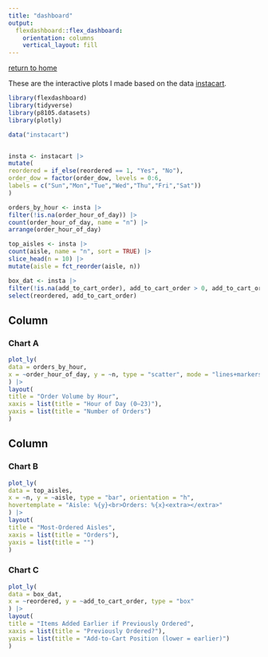 ```yaml
---
title: "dashboard"
output: 
  flexdashboard::flex_dashboard:
    orientation: columns
    vertical_layout: fill
---
```


[return to home](index.html)

These are the interactive plots I made based on the data [instacart](https://p8105.com/dataset_instacart.html).

```r
library(flexdashboard)
library(tidyverse)
library(p8105.datasets)
library(plotly)

data("instacart")


insta <- instacart |>
mutate(
reordered = if_else(reordered == 1, "Yes", "No"),
order_dow = factor(order_dow, levels = 0:6,
labels = c("Sun","Mon","Tue","Wed","Thu","Fri","Sat"))
)

orders_by_hour <- insta |>
filter(!is.na(order_hour_of_day)) |>
count(order_hour_of_day, name = "n") |>
arrange(order_hour_of_day)

top_aisles <- insta |>
count(aisle, name = "n", sort = TRUE) |>
slice_head(n = 10) |>
mutate(aisle = fct_reorder(aisle, n))

box_dat <- insta |>
filter(!is.na(add_to_cart_order), add_to_cart_order > 0, add_to_cart_order <= 60) |>
select(reordered, add_to_cart_order)

```

Column {data-width=650}
-----------------------------------------------------------------------

### Chart A

```r
plot_ly(
data = orders_by_hour,
x = ~order_hour_of_day, y = ~n, type = "scatter", mode = "lines+markers"
) |>
layout(
title = "Order Volume by Hour",
xaxis = list(title = "Hour of Day (0–23)"),
yaxis = list(title = "Number of Orders")
)

```

Column {data-width=350}
-----------------------------------------------------------------------

### Chart B

```r
plot_ly(
data = top_aisles,
x = ~n, y = ~aisle, type = "bar", orientation = "h",
hovertemplate = "Aisle: %{y}<br>Orders: %{x}<extra></extra>"
) |>
layout(
title = "Most-Ordered Aisles",
xaxis = list(title = "Orders"),
yaxis = list(title = "")
)

```

### Chart C

```r
plot_ly(
data = box_dat,
x = ~reordered, y = ~add_to_cart_order, type = "box"
) |>
layout(
title = "Items Added Earlier if Previously Ordered",
xaxis = list(title = "Previously Ordered?"),
yaxis = list(title = "Add-to-Cart Position (lower = earlier)")
)

```


